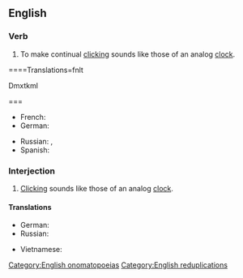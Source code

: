 {{also|ticktock|tick tock}}
==English==

===Verb===
{{en-verb|head=[[tick]]-[[tock]]}}

# To make continual [[click]]ing sounds like those of an analog [[clock]].

====Translations=fnlt



























Dmxtkml

===
{{trans-top|make clicking sounds}}
* French: {{t+|fr|tictaquer}}
* German: {{t+|de|ticken}}
{{trans-mid}}
* Russian: {{t+|ru|тикать|impf}}, {{t|ru|тикают|n-p|impf}}
* Spanish: {{t|es|tictaquear}}
{{trans-bottom}}

===Interjection===
{{en-interj}}

# [[click|Click]]ing sounds like those of an analog [[clock]].

====Translations====
{{trans-top|make clicking sounds}}
* German: {{t+|de|ticktack}}
* Russian: {{t+|ru|тик-так}}
{{trans-mid}}
* Vietnamese: {{t+|vi|tích tắc}}
{{trans-bottom}}

[[Category:English onomatopoeias]]
[[Category:English reduplications]]